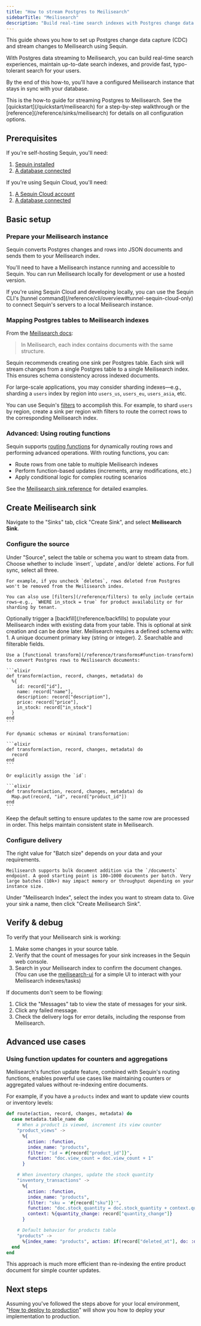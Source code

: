 ```yaml
---
title: "How to stream Postgres to Meilisearch"
sidebarTitle: "Meilisearch"
description: "Build real-time search indexes with Postgres change data capture (CDC) and Meilisearch. Learn to keep your search collections in sync with your database."
---
```


This guide shows you how to set up Postgres change data capture (CDC) and stream changes to Meilisearch using Sequin.

With Postgres data streaming to Meilisearch, you can build real-time search experiences, maintain up-to-date search indexes, and provide fast, typo-tolerant search for your users.

By the end of this how-to, you'll have a configured Meilisearch instance that stays in sync with your database.

<Tip>
  This is the how-to guide for streaming Postgres to Meilisearch. See the [quickstart](/quickstart/meilisearch) for a step-by-step walkthrough or the [reference](/reference/sinks/meilisearch) for details on all configuration options.
</Tip>

## Prerequisites

If you're self-hosting Sequin, you'll need:

1. [Sequin installed](/running-sequin)  
2. [A database connected](/connect-postgres)

If you're using Sequin Cloud, you'll need:

1. [A Sequin Cloud account](https://console.sequinstream.com)  
2. [A database connected](/connect-postgres)

## Basic setup

### Prepare your Meilisearch instance

Sequin converts Postgres changes and rows into JSON documents and sends them to your Meilisearch index.

You'll need to have a Meilisearch instance running and accessible to Sequin. You can run Meilisearch locally for development or use a hosted version.

<Tip>
  If you're using Sequin Cloud and developing locally, you can use the Sequin CLI's [tunnel command](/reference/cli/overview#tunnel-sequin-cloud-only) to connect Sequin's servers to a local Meilisearch instance.
</Tip>

### Mapping Postgres tables to Meilisearch indexes

From the [Meilisearch docs](https://www.meilisearch.com/docs/learn/core_concepts/indexes/):

> In Meilisearch, each index contains documents with the same structure.

Sequin recommends creating one sink per Postgres table. Each sink will stream changes from a single Postgres table to a single Meilisearch index. This ensures schema consistency across indexed documents.

For large-scale applications, you may consider sharding indexes—e.g., sharding a `users` index by region into `users_us`, `users_eu`, `users_asia`, etc.

You can use Sequin's [filters](/reference/filters) to accomplish this. For example, to shard `users` by region, create a sink per region with filters to route the correct rows to the corresponding Meilisearch index.

### Advanced: Using routing functions

Sequin supports [routing functions](/reference/routing) for dynamically routing rows and performing advanced operations. With routing functions, you can:
- Route rows from one table to multiple Meilisearch indexes
- Perform function-based updates (increments, array modifications, etc.)
- Apply conditional logic for complex routing scenarios

See the [Meilisearch sink reference](/reference/sinks/meilisearch#routing) for detailed examples.

## Create Meilisearch sink

Navigate to the "Sinks" tab, click "Create Sink", and select **Meilisearch Sink**.

### Configure the source

<Steps>
  <Step title="Select source table or schema">
    Under "Source", select the table or schema you want to stream data from.
  </Step>

  <Step title="Specify filters">
    Choose whether to include `insert`, `update`, and/or `delete` actions. For full sync, select all three.

    For example, if you uncheck `deletes`, rows deleted from Postgres won't be removed from the Meilisearch index.

    You can also use [filters](/reference/filters) to only include certain rows—e.g., `WHERE in_stock = true` for product availability or for sharding by tenant.
  </Step>

  <Step title="Specify backfill">
    Optionally trigger a [backfill](/reference/backfills) to populate your Meilisearch index with existing data from your table. This is optional at sink creation and can be done later.
  </Step>

  <Step title="Transforms">
    Meilisearch requires a defined schema with:
    1. A unique document primary key (string or integer).
    2. Searchable and filterable fields.

    Use a [functional transform](/reference/transforms#function-transform) to convert Postgres rows to Meilisearch documents:

    ```elixir
    def transform(action, record, changes, metadata) do
      %{
        id: record["id"],
        name: record["name"],
        description: record["description"],
        price: record["price"],
        in_stock: record["in_stock"]
      }
    end
    ```

    For dynamic schemas or minimal transformation:

    ```elixir
    def transform(action, record, changes, metadata) do
      record
    end
    ```

    Or explicitly assign the `id`:

    ```elixir
    def transform(action, record, changes, metadata) do
      Map.put(record, "id", record["product_id"])
    end
    ```
  </Step>

  <Step title="Specify message grouping">
    Keep the default setting to ensure updates to the same row are processed in order. This helps maintain consistent state in Meilisearch.
  </Step>
</Steps>

### Configure delivery

<Steps>
  <Step title="Specify batch size">
    The right value for "Batch size" depends on your data and your requirements.

    Meilisearch supports bulk document addition via the `/documents` endpoint. A good starting point is 100–1000 documents per batch. Very large batches (10k+) may impact memory or throughput depending on your instance size.
  </Step>

  <Step title="Select the Meilisearch index you created">
    Under "Meilisearch Index", select the index you want to stream data to.
  </Step>

  <Step title="Create the sink">
    Give your sink a name, then click "Create Meilisearch Sink".
  </Step>
</Steps>

## Verify & debug

To verify that your Meilisearch sink is working:

1. Make some changes in your source table.
2. Verify that the count of messages for your sink increases in the Sequin web console.
3. Search in your Meilisearch index to confirm the document changes. (You can use the [meilisearch-ui](https://github.com/riccox/meilisearch-ui) for a simple UI to interact with your Meilisearch indexes/tasks)

If documents don't seem to be flowing:

1. Click the "Messages" tab to view the state of messages for your sink.
2. Click any failed message.
3. Check the delivery logs for error details, including the response from Meilisearch.

## Advanced use cases

### Using function updates for counters and aggregations

Meilisearch's function update feature, combined with Sequin's routing functions, enables powerful use cases like maintaining counters or aggregated values without re-indexing entire documents.

For example, if you have a `products` index and want to update view counts or inventory levels:

```elixir
def route(action, record, changes, metadata) do
  case metadata.table_name do
    # When a product is viewed, increment its view counter
    "product_views" ->
      %{
        action: :function,
        index_name: "products",
        filter: "id = #{record["product_id"]}",
        function: "doc.view_count = doc.view_count + 1"
      }

    # When inventory changes, update the stock quantity
    "inventory_transactions" ->
      %{
        action: :function,
        index_name: "products",
        filter: "sku = '#{record["sku"]}'",
        function: "doc.stock_quantity = doc.stock_quantity + context.quantity_change",
        context: %{quantity_change: record["quantity_change"]}
      }

    # Default behavior for products table
    "products" ->
      %{index_name: "products", action: if(record["deleted_at"], do: :delete, else: :index)}
  end
end
```

This approach is much more efficient than re-indexing the entire product document for simple counter updates.

## Next steps

Assuming you've followed the steps above for your local environment, "[How to deploy to production](/how-to/deploy-to-production)" will show you how to deploy your implementation to production.

